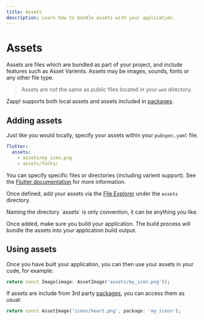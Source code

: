 ```yaml
---
title: Assets
description: Learn how to bundle assets with your application.
---
```


# Assets

Assets are files which are bundled as part of your project, and include features such as
Asset Varients. Assets may be images, sounds, fonts or any other file type.

> Assets are not the same as public files located in your `web` directory.

Zapp! supports both local assets and assets included in [packages](/features/packages).

## Adding assets

Just like you would locally, specify your assets within your `pubspec.yaml` file.

```yaml
flutter:
  assets:
    - assets/my_icon.png
    - assets/fonts/
```

You can specify specific files or directories (including varient support). See the
[Flutter documentation](https://docs.flutter.dev/development/ui/assets-and-images) for more information.

Once defined, add your assets via the [File Explorer](/features/file-explorer) under the `assets` directory.

<Info>
  Naming the directory `assets` is only convention, it can be anything you like.
</Info>

Once added, make sure you build your application. The build process will bundle the assets into your application
build output.

## Using assets

Once you have built your application, you can then use your assets in your code, for example:

```dart
return const Image(image: AssetImage('assets/my_icon.png'));
```

If assets are include from 3rd party [packages](/features/packages), you can access them as usual:

```dart
return const AssetImage('icons/heart.png', package: 'my_icons');
```
